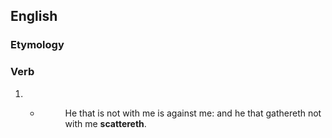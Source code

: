 ==English==

===Etymology===
{{suffix|en|scatter|eth}}

===Verb===
{{head|en|verb form}}

# {{en-archaic third-person singular of|scatter}}
#* {{RQ:Authorized Version|Luke|11|23}}
#*: He that is not with me is against me: and he that gathereth not with me '''scattereth'''.
